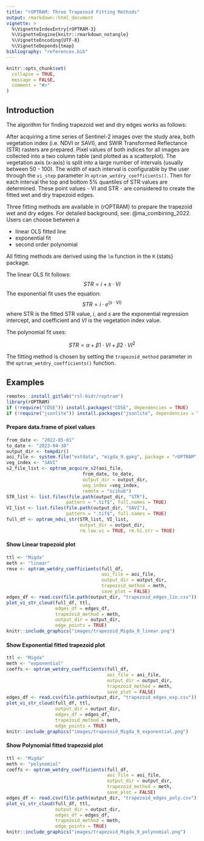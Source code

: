 ```yaml
---
title: "rOPTRAM: Three Trapezoid Fitting Methods"
output: rmarkdown::html_document
vignette: >
  %\VignetteIndexEntry{rOPTRAM-3}
  %\VignetteEngine{knitr::rmarkdown_notangle}
  %\VignetteEncoding{UTF-8}
  %\VignetteDepends{tmap}
bibliography: "references.bib"
---
```


```r
knitr::opts_chunk$set(
  collapse = TRUE,
  message = FALSE,
  comment = "#>"
)
```

## Introduction

The algorithm for finding trapezoid wet and dry edges works as follows:

After acquiring a time series of Sentinel-2 images over the study area, both vegetation index (i.e. NDVI or SAVI), and SWIR Transformed Reflectance (STR) rasters are prepared. Pixel values of both indices for all images are collected into a two column table (and plotted as a scatterplot). The vegetation axis (x-axis) is split into a large number of intervals (usually between 50 - 100). The width of each interval is configurable by the user through the `vi_step` parameter in `optram_wetdry_coefficients()`. Then for each interval the top and bottom 5% quantiles of STR values are determined. These point values - VI and STR - are considered to create the fitted wet and dry trapezoid edges.

Three fitting methods are available in {rOPTRAM} to prepare the trapezoid wet and dry edges. For detailed background, see:  @ma_combining_2022. Users can choose between a 

 - linear OLS fitted line
 - exponential fit
 - second order polynomial
 
All fitting methods are derived using the `lm` function in the `R` {stats} package. 

The linear OLS fit follows:
$$STR = i + s \cdot VI$$ 
The exponential fit uses the equation: 
$$STR = i \cdot e^{(s \cdot VI)}$$
where STR is the fitted STR value, $i$, and $s$ are the exponential regression intercept, and coefficient and $VI$ is the vegetation index value.

The polynomial fit uses:

$$ STR = \alpha + \beta1 \cdot VI + \beta2 \cdot VI^2$$

The fitting method is chosen by setting the `trapezoid_method` parameter in the `optram_wetdry_coefficients()` function.

## Examples


```r
remotes::install_gitlab("rsl-bidr/roptram")
library(rOPTRAM)
if (!require("CDSE")) install.packages("CDSE", dependencies = TRUE)
if (!require("jsonlite")) install.packages("jsonlite", dependencies = TRUE)
```

#### Prepare data.frame of pixel values

```r
from_date <- "2022-05-01"
to_date <- "2023-04-30"
output_dir <- tempdir()
aoi_file <- system.file("extdata", "migda_9.gpkg", package = "rOPTRAM")
veg_index <- "SAVI"
s2_file_list <- optram_acquire_s2(aoi_file,
                            from_date, to_date,
                            output_dir = output_dir,
                            veg_index =veg_index,
                            remote = "scihub")
STR_list <- list.files(file.path(output_dir, "STR"),
                      pattern = ".tif$", full.names = TRUE)
VI_list <- list.files(file.path(output_dir, "SAVI"),
                      pattern = ".tif$", full.names = TRUE)
full_df <- optram_ndvi_str(STR_list, VI_list,
                           output_dir = output_dir,
                           rm.low.vi = TRUE, rm.hi.str = TRUE)
```

#### Show Linear trapezoid plot

```r
ttl <- "Migda"
meth <- "linear"
rmse <- optram_wetdry_coefficients(full_df,
                                   aoi_file = aoi_file,
                                   output_dir = output_dir,
                                   trapezoid_method = meth,
                                   save_plot = FALSE)
edges_df <- read.csv(file.path(output_dir, "trapezoid_edges_lin.csv"))
plot_vi_str_cloud(full_df, ttl,
                  edges_df = edges_df,
                  trapezoid_method = meth,
                  output_dir = output_dir,
                  edge_points = TRUE)
knitr::include_graphics("images/trapezoid_Migda_9_linear.png")
```

#### Show Exponential fitted trapezoid plot

```r
ttl <- "Migda"
meth <- "exponential"
coeffs <- optram_wetdry_coefficients(full_df,
                                     aoi_file = aoi_file,
                                     output_dir = output_dir,
                                     trapezoid_method = meth,
                                     save_plot = FALSE)
edges_df <- read.csv(file.path(output_dir, "trapezoid_edges_exp.csv"))
plot_vi_str_cloud(full_df, ttl,
                  output_dir = output_dir,
                  edges_df = edges_df,
                  trapezoid_method = meth,
                  edge_points = TRUE)
knitr::include_graphics("images/trapezoid_Migda_9_exponential.png")
```

#### Show Polynomial fitted trapezoid plot

```r
ttl <- "Migda"
meth <- "polynomial"
coeffs <- optram_wetdry_coefficients(full_df,
                                     aoi_file = aoi_file,
                                     output_dir = output_dir,
                                     trapezoid_method = meth,
                                     save_plot = FALSE)
edges_df <- read.csv(file.path(output_dir, "trapezoid_edges_poly.csv"))
plot_vi_str_cloud(full_df, ttl,
                  output_dir = output_dir,
                  edges_df = edges_df,
                  trapezoid_method = meth,
                  edge_points = TRUE)
knitr::include_graphics("images/trapezoid_Migda_9_polynomial.png")
```
